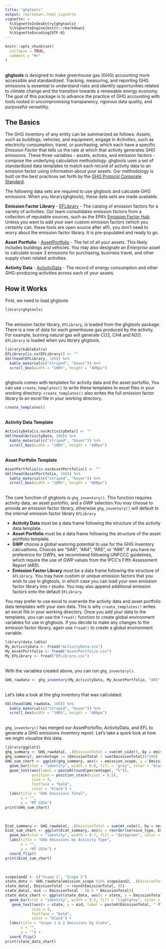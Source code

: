 ```yaml
---
title: "ghgtools"
output: rmarkdown::html_vignette
vignette: >
  %\VignetteIndexEntry{ghgtools}
  %\VignetteEngine{knitr::rmarkdown}
  %\VignetteEncoding{UTF-8}
---
```


```r
knitr::opts_chunk$set(
  collapse = TRUE,
  comment = "#>"
)
```

<br>
**ghgtools** is designed to make greenhouse gas (GHG) accounting more accessible and standardized. Tracking, measuring, and reporting GHG emissions is essential to understand risks and identify opportunities related to climate change and the transition towards a renewable energy economy. The goal of this package is to advance the practice of GHG accounting with tools rooted in uncompromising transparency, rigorous data quality, and purposeful versatility. 

## The Basics

The GHG inventory of any entity can be summarized as follows: _Assets_, such as buildings, vehicles, and equipment, engage in _Activities_, such as electricity consumption, travel, or purchasing, which each have a specific _Emission Factor_ that tells us the rate at which that activity generates GHG emissions. These three variables - assets, actives, and emission factors - compose the underlying calculation methodology. ghgtools uses a set of standardized data templates to match each record of activity data to an emission factor using information about your assets. Our methodology is built on the best practices set forth by the [GHG Protocol Corporate Standard](https://ghgprotocol.org/corporate-standard).

The following data sets are required to use ghgtools and calculate GHG emissions. When you library(ghgtools), these data sets are made available.

**Emission Factor Library** - [EFLibrary](r link("EFLibrary")) - The catalog of emission factors for a variety of activities. Our team consolidates emission factors from a collection of reputable sources, such as the EPA's [Emission Factor Hub](https://www.epa.gov/climateleadership/ghg-emission-factors-hub). Unless you want to add your own custom emission factors (which you certainly can, these tools are open source after all!), you don't need to worry about the emission factor library. It is pre-populated and ready to go. 

**Asset Portfolio** - [AssetPortfolio](r link("AssetPortfolio")) - The list of all your assets. This likely includes buildings and vehicles. You may also designate an _Enterprise_ asset to calculate scope 3 emissions for purchasing, business travel, and other supply chain related activities. 

**Activity Data** - [ActivityData](r link("ActivityData")) - The record of energy consumption and other GHG-producing activities across each of your assets. 

## How it Works

First, we need to load ghgtools
<br>

```r
library(ghgtools)
```

<br>
The emission factor library, `EFLibrary`, is loaded from the ghgtools package. There is a row of data for each greenhouse gas produced by the activity. For example, burning natural gas will generate CO2, CH4 and N2O. `EFLibrary` is loaded when you library ghgtools.
<br>

```r
library(kableExtra)
EFLibrary[is.na(EFLibrary)] <- ""
kbl(head(EFLibrary, 100)) %>%
  kable_material(c("striped", "hover")) %>%
  scroll_box(width = "100%", height = "400px")
```

<br>
ghgtools comes with templates for activity data and the asset portoflio. You can use `create_templates()` to write these templates to excel files in your working directory. `create_templates()` also writes the full emission factor library to an excel file in your working directory. 
<br>

```r
create_templates()
```

<br>
**Activity Data Template**
<br>

```r
ActivityData[is.na(ActivityData)] <- ""
kbl(head(ActivityData, 100)) %>%
  kable_material(c("striped", "hover")) %>%
  scroll_box(width = "100%", height = "400px")
```

<br>
**Asset Portfolio Template**
<br>

```r
AssetPortfolio[is.na(AssetPortfolio)] <- ""
kbl(head(AssetPortfolio, 100)) %>%
  kable_material(c("striped", "hover")) %>%
  scroll_box(width = "100%", height = "400px")
```

<br>
The core function of ghgtools is `ghg_inventory()`. This function requires activity data, an asset portoflio, and a GWP selection.You may choose to provide an emission factor library, otherwise `ghg_inventory()` will default to the internal emission factor library `EFLibrary`

- **Activity Data** must be a data frame following the structure of the activity data template. 
- **Asset Portfolio** must be a data frame following the structure of the asset portfolio template. 
- **GWP** choose a global wamring potential to use for the GHG inventory calcualtions. Choices are “SAR”, “AR4”, “AR5”, or “AR6”. If you have no preference for GWPs, we recommend following UNFCCC guidelines, which require the use of GWP values from the IPCC’s Fifth Assessment Report (AR5). 
- **Emission Factor Library** must be a data frame following the structure of `EFLibrary`. You may have custom or unique emission factors that you wish to use in ghgtools, in which case you can load your own emission factor library into r studio. You may also append additional emission factors onto the default `EFLibrary`. 

You may prefer to use excel to overwrite the activity data and asset portfolio data templates with your own data. This is why `create_templates()` writes an excel file in your working directory. Once you add your data to the templates, you can use the `fread()` function to create global environment variables for use in ghgtools. If you decide to make any changes to the emission factor library, again use `fread()` to create a global environment variable. 
<br>

```r
library(data.table)
My_ActivityData <- fread("ActivityData.csv")
My_AssetPortfolio <- fread("AssetPortfolio.csv")
My_EFLibrary <- fread("EFLibrary.csv")
```

<br>
With the variables created above, you can run `ghg_inventory()`.
<br>

```r
GHG_rawdata <- ghg_inventory(My_ActivityData, My_AssetPortfolio, "AR5", My_EFLibrary)
```

<br>
Let's take a look at the ghg inventory that was calculated:
<br>

```r
kbl(head(GHG_rawdata, 100)) %>%
  kable_material(c("striped", "hover")) %>%
  scroll_box(width = "100%", height = "400px")
```

<br>
`ghg_inventory()` has merged our AssetPortoflio, ActivityData, and EFL to generate a GHG emissions inventory report. Let's take a quick look at how we might visualize this data. 
<br>

```r
library(ggplot2)
ghg_summary <- GHG_rawdata[, .(EmissionTotal = sum(mt_co2e)), by = emission_scope]
ghg_summary[, percentage := (EmissionTotal / sum(EmissionTotal))*100]
GHG_sum_chart <- ggplot(ghg_summary, aes(x = emission_scope, y = EmissionTotal)) +
  geom_bar(stat = "identity", width = 0.8, fill = "grey", color = "black") +
  geom_text(aes(label = paste0(round(percentage), "%")),
            position = position_stack(vjust = 0.5),
            size = 4,
            fontface = "bold",
            color = "black") +
  labs(title = "GHG Emissions Total",
       x = "",
       y = "MT CO2e")
print(GHG_sum_chart)
```

<br>

```r
Ecat_summary <- GHG_rawdata[, .(EmissionTotal = sum(mt_co2e)), by = service_type]
Ecat_sum_chart <- ggplot(Ecat_summary, aes(x = reorder(service_type, EmissionTotal), y = EmissionTotal)) +
  geom_bar(stat = "identity", width = 0.7, fill = "darkgreen", color = "black") +
  labs(title = "GHG Emissions by Activity Type",
       x = "",
       y = "MT CO2e") +
  coord_flip()
print(Ecat_sum_chart)
```

<br>

```r
scope1and2 <- c("Scope 1", "Scope 2")
state_data <- GHG_rawdata[emission_scope %in% scope1and2, .(EmissionTotal = sum(mt_co2e)), by = state]
state_data[, EmissionTotal := round(EmissionTotal, 0)]
state_data[, mid := EmissionTotal - (0.5 * EmissionTotal)]
state_data_chart <- ggplot(state_data, aes(x = state, y = EmissionTotal)) +
  geom_bar(stat = "identity", width = 0.5, fill = "lightgrey", color = "black") +
   geom_text(aes(x = state, y = mid, label = paste0(EmissionTotal, " MT CO2e")), 
            size = 4,
            fontface = "bold", 
            color = "black") +
  labs(title = "Scope 1 & 2 Emissions by State",
       x = "",
       y = "") +
  coord_flip()
print(state_data_chart)
```

